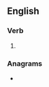 ==English==

===Verb===
{{head|en|present participle}}

# {{present participle of|activate|lang=en|nocat=1}}

===Anagrams===
* {{anagrams|en|cavitating}}